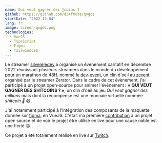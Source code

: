 ```yaml
---
name: Qui veut gagner des 💩coins ?
github: https://github.com/d34fmute/qvgds
startDate: "2022-12-04"
lang: fr
image: screen-qvgds.png
technologies:
  - VueJS
  - TypeScript
  - Figma
  - TailwindCSS
---
```


Le streamer [silvereledev](https://twitch.tv/silvereledev) a organisé un évènement caritatif en décembre 2022
réunissant plusieurs streamers dans le monde du développement pour un marathon de 48H, nommé le [dev-event](https://ledevevent.com/), un clin d'oeil au [zevent](https://zevent.fr/) organisé par le streamer Zerator.
Dans le cadre de cet évènement, j'ai participé à un projet open-source pour animer l'évènement : **&laquo; QUI VEUT GAGNER DES SHITCOINS ? &raquo;**, un clin d'oeil au jeu _Qui veut gagner des millions_ mais dont la récompense est une monnaie virtuelle nommée _shitcoin 💩_ 😄.

J'ai notamment participé à l'intégration des composants de la maquette donnée sur [figma](https://www.figma.com/file/YyZGzqxlUEDDQTbk0OKvbb/QVGDS?node-id=1-9&t=Fclj4K1rd5MCdILa-0), en VueJS. C'était ma première [contribution](https://github.com/d34fmute/qvgds/pulls?q=+is%3Apr+author%3AFredkiss3+) à un projet open source et de voir le projet être utilisé en live pour une cause noble est une fierté 😊.

Ce projet a été totalement realisé en live sur [Twitch](https://twitch.tv/fredkisss).
